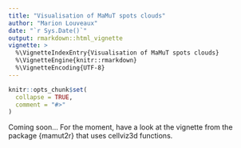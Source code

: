 ```yaml
---
title: "Visualisation of MaMuT spots clouds"
author: "Marion Louveaux"
date: "`r Sys.Date()`"
output: rmarkdown::html_vignette
vignette: >
  %\VignetteIndexEntry{Visualisation of MaMuT spots clouds}
  %\VignetteEngine{knitr::rmarkdown}
  %\VignetteEncoding{UTF-8}
---
```


```r
knitr::opts_chunk$set(
  collapse = TRUE,
  comment = "#>"
)
```

Coming soon... For the moment, have a look at the vignette from the package {mamut2r} that uses cellviz3d functions.



